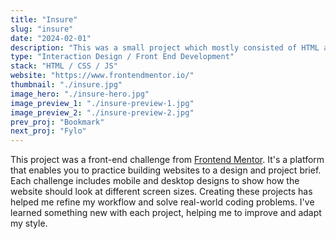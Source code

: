 ```yaml
---
title: "Insure"
slug: "insure"
date: "2024-02-01"
description: "This was a small project which mostly consisted of HTML and CSS. I built a fully-responsive landing page. The only JavaScript this project required required was to enable the toggling of the mobile navigation."
type: "Interaction Design / Front End Development"
stack: "HTML / CSS / JS"
website: "https://www.frontendmentor.io/"
thumbnail: "./insure.jpg"
image_hero: "./insure-hero.jpg"
image_preview_1: "./insure-preview-1.jpg"
image_preview_2: "./insure-preview-2.jpg"
prev_proj: "Bookmark"
next_proj: "Fylo"
---
```


This project was a front-end challenge from <a href="https://www.frontendmentor.io/" target="_blank">Frontend Mentor</a>. It's a platform that enables you to practice building websites to a design and project brief. Each challenge includes mobile and desktop designs to show how the website should look at different screen sizes. Creating these projects has helped me refine my workflow and solve real-world coding problems. I've learned something new with each project, helping me to improve and adapt my style.
